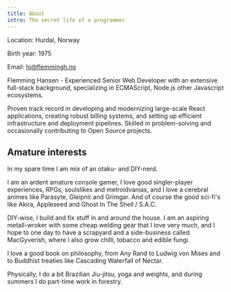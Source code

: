 ```yaml
---
title: About
intro: The secret life of a programmer
---
```


<Card title="Flemming Hansen" aside={true}>
Location: Hurdal, Norway

Birth year: 1975

Email: hi@flemmingh.no
</Card>

Flemming Hansen - Experienced Senior Web Developer with an extensive full-stack background, specializing in ECMAScript, Node.js other Javascript ecosystems.

Proven track record in developing and modernizing large-scale React applications, creating robust billing systems, and setting up efficient infrastructure and deployment pipelines. Skilled in problem-solving and occasionally contributing to Open Source projects.

## Amature interests

In my spare time I am mix of an otaku- and DIY-nerd.

I am an ardent amature console gamer, I love good singler-player experiences, RPGs, soulslikes and metroidvanias, and I love a cerebral animes like Parasyte, Gleipnir and Grimgar. And of course the good sci-fi's like Akira, Appleseed and Ghost In The Shell / S.A.C.

DIY-wise, I build and fix stuff in and around the house. I am an aspiring metall-wroker with some cheap welding gear that I love very much, and I hope to one day to have a scrapyard and a side-business called MacGyverish, where I also grow chilli, tobacco and edible fungi.

I love a good book on philosophy, from Any Rand to Ludwig von Mises and to Buddhist treaties like Cascading Waterfall of Nectar.

Physically, I do a bit Brazilian Jiu-jitsu, yoga and weights, and during summers I do part-time work in forestry.

